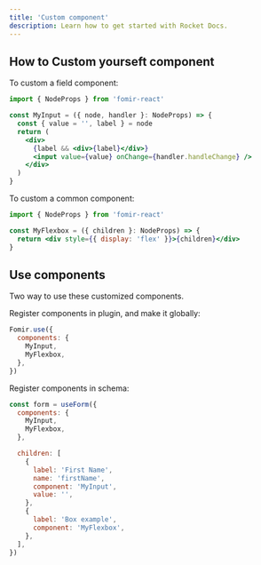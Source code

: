 ```yaml
---
title: 'Custom component'
description: Learn how to get started with Rocket Docs.
---
```


## How to Custom yourseft component

To custom a field component:

```jsx
import { NodeProps } from 'fomir-react'

const MyInput = ({ node, handler }: NodeProps) => {
  const { value = '', label } = node
  return (
    <div>
      {label && <div>{label}</div>}
      <input value={value} onChange={handler.handleChange} />
    </div>
  )
}
```

To custom a common component:

```jsx
import { NodeProps } from 'fomir-react'

const MyFlexbox = ({ children }: NodeProps) => {
  return <div style={{ display: 'flex' }}>{children}</div>
}
```

## Use components

Two way to use these customized components.

Register components in plugin, and make it globally:

```jsx
Fomir.use({
  components: {
    MyInput,
    MyFlexbox,
  },
})
```

Register components in schema:

```jsx
const form = useForm({
  components: {
    MyInput,
    MyFlexbox,
  },

  children: [
    {
      label: 'First Name',
      name: 'firstName',
      component: 'MyInput',
      value: '',
    },
    {
      label: 'Box example',
      component: 'MyFlexbox',
    },
  ],
})
```
